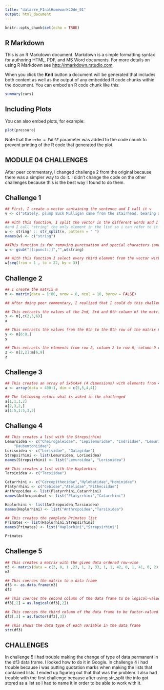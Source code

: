 ```yaml
---
title: "dalarre_FInalHomeworkCOde_01"
output: html_document
---
```


```r
knitr::opts_chunk$set(echo = TRUE)
```

## R Markdown

This is an R Markdown document. Markdown is a simple formatting syntax for authoring HTML, PDF, and MS Word documents. For more details on using R Markdown see <http://rmarkdown.rstudio.com>.

When you click the **Knit** button a document will be generated that includes both content as well as the output of any embedded R code chunks within the document. You can embed an R code chunk like this:

```r
summary(cars)
```

## Including Plots

You can also embed plots, for example:

```r
plot(pressure)
```

Note that the `echo = FALSE` parameter was added to the code chunk to prevent printing of the R code that generated the plot.


## MODULE 04 CHALLENGES

After peer commentary, I changed challenge 2 from the original because there was a simpler way to do it. I didn't change the code on the other challenges because this is the best way I found to do them.

## Challenge 1

```r

## First, I create a vector containing the sentence and I call it v
v <- c("Stately, plump Buck Mulligan came from the stairhead, bearing a bowl of lather on which a mirror and a razor lay crossed.")

## With this function, I split the vector in the different words and I call this new separate list w (I don't know why it is stored as a list and not as a vector), 
#and I call "string" the only element in the list so i can refer to it later
w <- stringr :: str_split(v, pattern = " ")
names(w) <- c("string")

##This function is for removing punctuation and special characters (and it gets the info stored as a vector)
w <- gsub("[[:punct:]]","",w$string)

## With this function I select every third element from the vector with the separate words
w[seq(from = 1 , to = 22, by = 3)]


```


## Challenge 2

```r

## I create the matrix m
m <- matrix(data = 1:80, nrow = 8, ncol = 10, byrow = FALSE)

## After doing peer commentary, I realized that I could do this challenge in a simpler way than what I did on my original homework code, so I changed it here:

## This extracts the values of the 2nd, 3rd and 6th column of the matrix m and assings them to x
x <- m[,c(2,3,6)]
x

## This extracts the values from the 6th to the 8th row of the matrix m and assings them to y
y <- m[6:8,]
y

## This extracts the elements from row 2, column 2 to row 6, column 9 of the matrix m and assings them to z
z <- m[2,2]:m[6,9]
z
```


## Challenge 3

```r

## This creates an array of 5x5x4x4 (4 dimensions) with elements from 400 to 1 in a descending order
a <- array(data = 400:1, dim = c(5,5,4,4))

## The following return what is asked in the challenged
a[1,1,1,2]
a[2,3,2,]
a[1:5,1:5,3,3]

```


## Challenge 4

```r

## This creates a list with the Strepsirhini
Lemuroidea <- c("Cheirogaleidae", "Lepilemuridae", "Indriidae", "Lemuridae",
    "Daubentoniidae")
Lorisoidea <- c("Lorisidae", "Galagidae")
Strepsirhini <- list(Lemuroidea, Lorisoidea)
names(Strepsirhini) <- list("Lemuroidea", "Lorisoidea")

## This creates a list with the Haplorhini
Tarsioidea <- c("Tarsiidae")

Catarrhini <- c("Cercopithecidae","Hylobatidae","Hominidae")
Platyrrhini <- c("Cebidae","Atelidae","Pitheciidae")
Anthropoidea <- list(Platyrrhini,Catarrhini)
names(Anthropoidea) <- list("Platyrrhini","Catarrhini")

Haplorhini <- list(Anthropoidea,Tarsioidea)
names(Haplorhini) <- list("Anthropoidea","Tarsioidea")

## This creates the complete Primates list
Primates <- list(Haplorhini,Strepsirhini)
names(Primates) <- list("Haplorhini","Strepsirhini")

Primates
```


## Challenge 5

```r

## This creates a matrix with the given data ordered row-wise
m3 <- matrix(data = c(3, 0, 1 ,23, 1, 2, 33, 1, 1, 42, 0, 1, 41, 0, 2), nrow = 5, ncol = 3, byrow = TRUE)
m3

## This coerces the matrix to a data frame
df3 <- as.data.frame(m3)
df3

## This coerces the second column of the data frame to be logical-valued
df3[,2] = as.logical(df3[,2])

## This coerces the third column of the data frame to be factor-valued
df3[,3] = as.factor(df3[,3])

## This shows the data type of each variable in the data frame
str(df3)

```

## CHALLENGES
In challenge 5 i had trouble making the change of type of data permanent in the df3 data frame. I looked how to do it in Google.
In challenge 4 i had trouble because i was putting quotation marks when making the lists that contained lists. I ended up figuring out that that was the problem.
I also had trouble with the first challenge because after using str_split the info got stored as a list so I had to name it in order to be able to work with it.